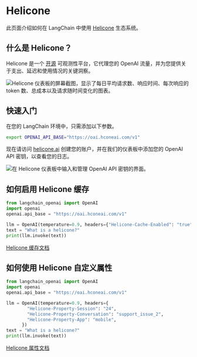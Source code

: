 # Helicone

此页面介绍如何在 LangChain 中使用 [Helicone](https://helicone.ai) 生态系统。

## 什么是 Helicone？

Helicone 是一个 [开源](https://github.com/Helicone/helicone) 可观测性平台，它代理您的 OpenAI 流量，并为您提供关于支出、延迟和使用情况的关键洞察。

![Helicone 仪表板的屏幕截图，显示了每日平均请求数、响应时间、每次响应的 token 数、总成本以及请求随时间变化的图表。](/img/HeliconeDashboard.png "Helicone 仪表板")

## 快速入门

在您的 LangChain 环境中，只需添加以下参数。

```bash
export OPENAI_API_BASE="https://oai.hconeai.com/v1"
```

现在请访问 [helicone.ai](https://www.helicone.ai/signup) 创建您的账户，并在我们的仪表板中添加您的 OpenAI API 密钥，以查看您的日志。

![在 Helicone 仪表板中输入和管理 OpenAI API 密钥的界面。](/img/HeliconeKeys.png "Helicone API 密钥输入")

## 如何启用 Helicone 缓存

```python
from langchain_openai import OpenAI
import openai
openai.api_base = "https://oai.hconeai.com/v1"

llm = OpenAI(temperature=0.9, headers={"Helicone-Cache-Enabled": "true"})
text = "What is a helicone?"
print(llm.invoke(text))
```

[Helicone 缓存文档](https://docs.helicone.ai/advanced-usage/caching)

## 如何使用 Helicone 自定义属性

```python
from langchain_openai import OpenAI
import openai
openai.api_base = "https://oai.hconeai.com/v1"

llm = OpenAI(temperature=0.9, headers={
        "Helicone-Property-Session": "24",
        "Helicone-Property-Conversation": "support_issue_2",
        "Helicone-Property-App": "mobile",
      })
text = "What is a helicone?"
print(llm.invoke(text))
```

[Helicone 属性文档](https://docs.helicone.ai/advanced-usage/custom-properties)